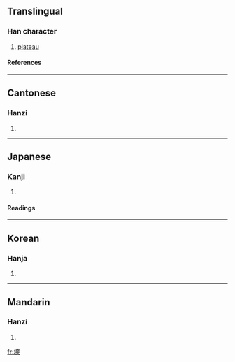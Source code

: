 ==Translingual==
===Han character===
{{Han char|rn=32|rad=土|as=11|sn=14|four=4413<sub>4</sub>|canj=土大大大 (GKKK)}}
# [[plateau]]
====References====
{{Han ref|kx=0237.090|dkj=05401|dj=0475.160|hdz=10479.030|uh=587D|ud=22653|bh=B9D7|bd=47575}}
----
==Cantonese==
===Hanzi===
{{yue-hanzi|jyut=|y=song2}}
# {{defn|Cantonese}}
----
==Japanese==
===Kanji===
{{ja-kanji|grade=|rs=土11}}
# {{defn|Japanese}} 
====Readings====
{{ja-readings|on=[[そう]] (sō), [[しょう]] (shō)|kun=}}
----
==Korean==
===Hanja===
{{ko-hanja|hangeul=상|rv=sang|mr=sang}}
# {{defn|Korean}}
----
==Mandarin==
===Hanzi===
{{cmn-hanzi|pin=[[shuǎng]] (shuang3)|wg=shuang<sup>3</sup>}}
# {{defn|Mandarin}}

[[fr:塽]]